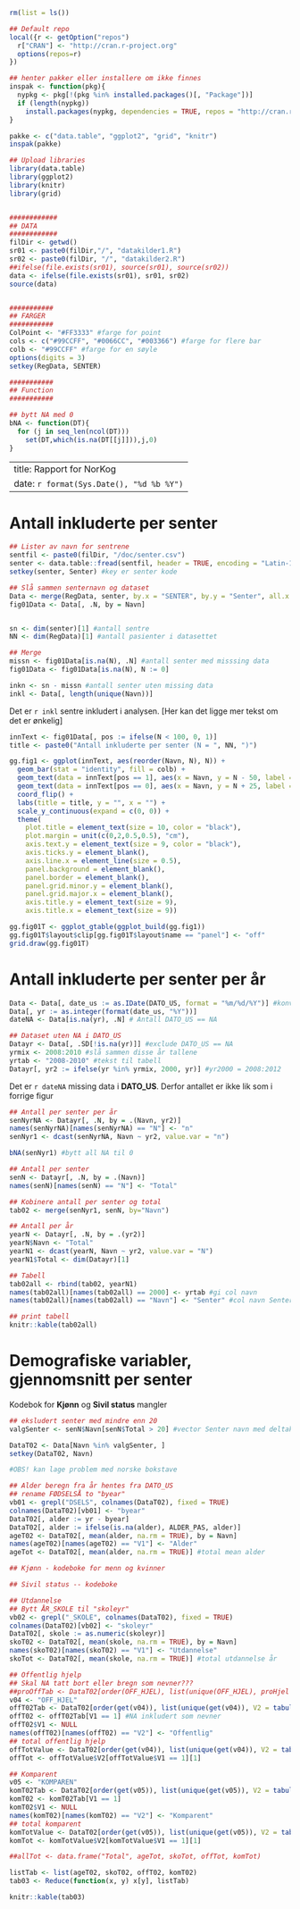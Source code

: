 
```r
rm(list = ls())

## Default repo
local({r <- getOption("repos")
  r["CRAN"] <- "http://cran.r-project.org" 
  options(repos=r)
})

## henter pakker eller installere om ikke finnes
inspak <- function(pkg){
  nypkg <- pkg[!(pkg %in% installed.packages()[, "Package"])]
  if (length(nypkg))
    install.packages(nypkg, dependencies = TRUE, repos = "http://cran.r-project.org")
}

pakke <- c("data.table", "ggplot2", "grid", "knitr")
inspak(pakke)

## Upload libraries
library(data.table)
library(ggplot2)
library(knitr)
library(grid)


############
## DATA
############
filDir <- getwd()
sr01 <- paste0(filDir,"/", "datakilder1.R")
sr02 <- paste0(filDir, "/", "datakilder2.R")
##ifelse(file.exists(sr01), source(sr01), source(sr02))
data <- ifelse(file.exists(sr01), sr01, sr02)
source(data)


###########
## FARGER
###########
ColPoint <- "#FF3333" #farge for point
cols <- c("#99CCFF", "#0066CC", "#003366") #farge for flere bar
colb <- "#99CCFF" #farge for en søyle
options(digits = 3)
setkey(RegData, SENTER)

###########
## Function
###########

## bytt NA med 0
bNA <- function(DT){
  for (j in seq_len(ncol(DT)))
    set(DT,which(is.na(DT[[j]])),j,0) 
}


```

---
title: Rapport for NorKog
date: `r format(Sys.Date(), "%d %b %Y")`
---

# Antall inkluderte per senter

```r

## Lister av navn for sentrene
sentfil <- paste0(filDir, "/doc/senter.csv")
senter <- data.table::fread(sentfil, header = TRUE, encoding = "Latin-1")
setkey(senter, Senter) #key er senter kode

## Slå sammen senternavn og dataset
Data <- merge(RegData, senter, by.x = "SENTER", by.y = "Senter", all.x = TRUE)
fig01Data <- Data[, .N, by = Navn]


sn <- dim(senter)[1] #antall sentre
NN <- dim(RegData)[1] #antall pasienter i datasettet

## Merge
missn <- fig01Data[is.na(N), .N] #antall senter med misssing data
fig01Data <- fig01Data[is.na(N), N := 0]

inkn <- sn - missn #antall senter uten missing data
inkl <- Data[, length(unique(Navn))]

```

Det er `r inkl` sentre inkludert i analysen. [Her kan det ligge mer tekst om det er ønkelig]

```r

innText <- fig01Data[, pos := ifelse(N < 100, 0, 1)]
title <- paste0("Antall inkluderte per senter (N = ", NN, ")")

gg.fig1 <- ggplot(innText, aes(reorder(Navn, N), N)) +
  geom_bar(stat = "identity", fill = colb) +
  geom_text(data = innText[pos == 1], aes(x = Navn, y = N - 50, label = N), size = 2.5) +
  geom_text(data = innText[pos == 0], aes(x = Navn, y = N + 25, label = N), size = 2.5) +
  coord_flip() +
  labs(title = title, y = "", x = "") +
  scale_y_continuous(expand = c(0, 0)) +
  theme(
    plot.title = element_text(size = 10, color = "black"), 
    plot.margin = unit(c(0,2,0.5,0.5), "cm"),
    axis.text.y = element_text(size = 9, color = "black"),
    axis.ticks.y = element_blank(),
    axis.line.x = element_line(size = 0.5),
    panel.background = element_blank(),
    panel.border = element_blank(),
    panel.grid.minor.y = element_blank(),
    panel.grid.major.x = element_blank(),
    axis.title.y = element_text(size = 9),
    axis.title.x = element_text(size = 9))

gg.fig01T <- ggplot_gtable(ggplot_build(gg.fig1))
gg.fig01T$layout$clip[gg.fig01T$layout$name == "panel"] <- "off"
grid.draw(gg.fig01T)
```

# Antall inkluderte per senter per år

```r
Data <- Data[, date_us := as.IDate(DATO_US, format = "%m/%d/%Y")] #konvertere DATO_US til date.format
Data[, yr := as.integer(format(date_us, "%Y"))]
dateNA <- Data[is.na(yr), .N] # Antall DATO_US == NA

## Dataset uten NA i DATO_US
Datayr <- Data[, .SD[!is.na(yr)]] #exclude DATO_US == NA
yrmix <- 2008:2010 #slå sammen disse år tallene
yrtab <- "2008-2010" #tekst til tabell
Datayr[, yr2 := ifelse(yr %in% yrmix, 2000, yr)] #yr2000 = 2008:2012

```

Det er `r dateNA` missing data i **DATO_US**. Derfor antallet er ikke lik som i forrige figur

```r

## Antall per senter per år
senNyrNA <- Datayr[, .N, by = .(Navn, yr2)]
names(senNyrNA)[names(senNyrNA) == "N"] <- "n"
senNyr1 <- dcast(senNyrNA, Navn ~ yr2, value.var = "n")

bNA(senNyr1) #bytt all NA til 0

## Antall per senter
senN <- Datayr[, .N, by = .(Navn)]
names(senN)[names(senN) == "N"] <- "Total"

## Kobinere antall per senter og total
tab02 <- merge(senNyr1, senN, by="Navn")

## Antall per år
yearN <- Datayr[, .N, by = .(yr2)]
yearN$Navn <- "Total"
yearN1 <- dcast(yearN, Navn ~ yr2, value.var = "N")
yearN1$Total <- dim(Datayr)[1]

## Tabell
tab02all <- rbind(tab02, yearN1)
names(tab02all)[names(tab02all) == 2000] <- yrtab #gi col navn
names(tab02all)[names(tab02all) == "Navn"] <- "Senter" #col navn Senter

## print tabell
knitr::kable(tab02all)
```

# Demografiske variabler, gjennomsnitt per senter

Kodebok for **Kjønn** og **Sivil status** mangler

```r

## eksludert senter med mindre enn 20
valgSenter <- senN$Navn[senN$Total > 20] #vector Senter navn med deltaker >20

DataT02 <- Data[Navn %in% valgSenter, ]
setkey(DataT02, Navn)

#OBS! kan lage problem med norske bokstave

## Alder beregn fra år hentes fra DATO_US
## rename FØDSELSÅ to "byear" 
vb01 <- grepl("DSELS", colnames(DataT02), fixed = TRUE)
colnames(DataT02)[vb01] <- "byear"
DataT02[, alder := yr - byear] 
DataT02[, alder := ifelse(is.na(alder), ALDER_PAS, alder)]
ageT02 <- DataT02[, mean(alder, na.rm = TRUE), by = Navn]
names(ageT02)[names(ageT02) == "V1"] <- "Alder"
ageTot <- DataT02[, mean(alder, na.rm = TRUE)] #total mean alder

## Kjønn - kodeboke for menn og kvinner

## Sivil status -- kodeboke

## Utdannelse
## Bytt ÅR_SKOLE til "skoleyr"
vb02 <- grepl("_SKOLE", colnames(DataT02), fixed = TRUE)
colnames(DataT02)[vb02] <- "skoleyr"
DataT02[, skole := as.numeric(skoleyr)]
skoT02 <- DataT02[, mean(skole, na.rm = TRUE), by = Navn]
names(skoT02)[names(skoT02) == "V1"] <- "Utdannelse"
skoTot <- DataT02[, mean(skole, na.rm = TRUE)] #total utdannelse år

## Offentlig hjelp
## Skal NA tatt bort eller bregn som nevner???
##proOffTab <- DataT02[order(OFF_HJEL), list(unique(OFF_HJEL), proHjel = tabulate(OFF_HJEL) / .N + 100), by = Navn]
v04 <- "OFF_HJEL"
offT02Tab <- DataT02[order(get(v04)), list(unique(get(v04)), V2 = tabulate(get(v04)) / .N * 100), by = Navn]
offT02 <- offT02Tab[V1 == 1] #NA inkludert som nevner
offT02$V1 <- NULL
names(offT02)[names(offT02) == "V2"] <- "Offentlig"
## total offentlig hjelp
offTotValue <- DataT02[order(get(v04)), list(unique(get(v04)), V2 = tabulate(get(v04)) / .N * 100)]
offTot <- offTotValue$V2[offTotValue$V1 == 1][1]

## Komparent
v05 <- "KOMPAREN"
komT02Tab <- DataT02[order(get(v05)), list(unique(get(v05)), V2 = tabulate(get(v05)) / .N * 100), by = Navn]
komT02 <- komT02Tab[V1 == 1]
komT02$V1 <- NULL
names(komT02)[names(komT02) == "V2"] <- "Komparent"
## total komparent
komTotValue <- DataT02[order(get(v05)), list(unique(get(v05)), V2 = tabulate(get(v05)) / .N * 100)]
komTot <- komTotValue$V2[komTotValue$V1 == 1][1]

##allTot <- data.frame("Total", ageTot, skoTot, offTot, komTot)

listTab <- list(ageT02, skoT02, offT02, komT02)
tab03 <- Reduce(function(x, y) x[y], listTab)

knitr::kable(tab03)


```







